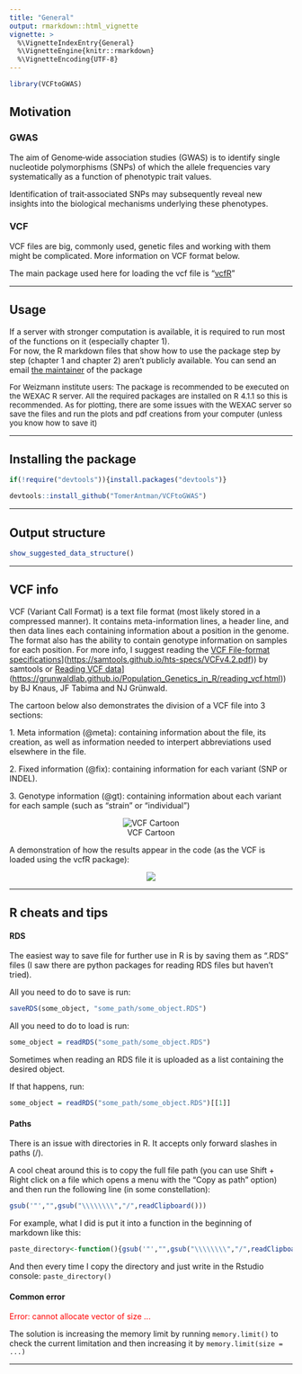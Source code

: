 ```yaml
---
title: "General"
output: rmarkdown::html_vignette
vignette: >
  %\VignetteIndexEntry{General}
  %\VignetteEngine{knitr::rmarkdown}
  %\VignetteEncoding{UTF-8}
---
```


<!-- Website built with pkgdown::build_site()  -->

```r
library(VCFtoGWAS)
```


## Motivation {.tabset}

### GWAS

The aim of Genome‐wide association studies (GWAS) is to identify single nucleotide polymorphisms (SNPs) of which the allele frequencies vary systematically as a function of phenotypic trait values.

Identification of trait‐associated SNPs may subsequently reveal new insights into the biological mechanisms underlying these phenotypes.

### VCF

VCF files are big, commonly used, genetic files and working with them might be complicated.
More information on VCF format below.

The main package used here for loading the vcf file is "[vcfR](https://cran.r-project.org/web/packages/vcfR/vignettes/)"


------------------------------------------------------------------------

## Usage

If a server with stronger computation is available, it is required to run most of the functions on it (especially chapter 1).\
For now, the R markdown files that show how to use the package step by step (chapter 1 and chapter 2) aren't publicly available. You can send an email [the maintainer]() of the package

[For Weizmann institute users: The package is recommended to be executed on the WEXAC R server. All the required packages are installed on R 4.1.1 so this is recommended. As for plotting, there are some issues with the WEXAC server so save the files and run the plots and pdf creations from your computer (unless you know how to save it)]{style="font-size: 10pt"}

------------------------------------------------------------------------

## Installing the package

```r
if(!require("devtools")){install.packages("devtools")}

devtools::install_github("TomerAntman/VCFtoGWAS") 
```

------------------------------------------------------------------------

## Output structure

```r
show_suggested_data_structure()
```

------------------------------------------------------------------------

## VCF info

VCF (Variant Call Format) is a text file format (most likely stored in a compressed manner). It contains meta-information lines, a header line, and then data lines each containing information about a position in the genome. The format also has the ability to contain genotype information on samples for each position. For more info, I suggest reading the [VCF File-format specifications](%5Bhttps://samtools.github.io/hts-specs/VCFv4.2.pdf)](<https://samtools.github.io/hts-specs/VCFv4.2.pdf>)) by samtools or [Reading VCF data](%5Bhttps://grunwaldlab.github.io/Population_Genetics_in_R/reading_vcf.html)](<https://grunwaldlab.github.io/Population_Genetics_in_R/reading_vcf.html>)) by BJ Knaus, JF Tabima and NJ Grünwald.

The cartoon below also demonstrates the division of a VCF file into 3 sections:

1\. Meta information (\@meta): containing information about the file, its creation, as well as information needed to interpert abbreviations used elsewhere in the file.

2\. Fixed information (\@fix): containing information for each variant (SNP or INDEL).

3\. Genotype information (\@gt): containing information about each variant for each sample (such as "strain" or "individual")

<!-- Control the size of plots/images: https://bookdown.org/yihui/rmarkdown-cookbook/figure-size.html-->

<center>

![VCF Cartoon](https://grunwaldlab.github.io/Population_Genetics_in_R/reading_vcf_files/figure-html/unnamed-chunk-1-1.png){size="50%"}

</center>

A demonstration of how the results appear in the code (as the VCF is loaded using the vcfR package):

<center>

![](./VCF_demo1.png)

</center>

------------------------------------------------------------------------

## R cheats and tips

#### RDS

The easiest way to save file for further use in R is by saving them as ".RDS" files (I saw there are python packages for reading RDS files but haven't tried).

All you need to do to save is run:

```r

saveRDS(some_object, "some_path/some_object.RDS")
```

All you need to do to load is run:

```r

some_object = readRDS("some_path/some_object.RDS")
```

Sometimes when reading an RDS file it is uploaded as a list containing the desired object.

If that happens, run:

```r

some_object = readRDS("some_path/some_object.RDS")[[1]]
```

#### Paths

There is an issue with directories in R. It accepts only forward slashes in paths (/).

A cool cheat around this is to copy the full file path (you can use Shift + Right click on a file which opens a menu with the "Copy as path" option) and then run the following line (in some constellation):

```r
gsub('"',"",gsub("\\\\\\\\","/",readClipboard()))
```

For example, what I did is put it into a function in the beginning of markdown like this:

```r
paste_directory<-function(){gsub('"',"",gsub("\\\\\\\\","/",readClipboard()))}

```

And then every time I copy the directory and just write in the Rstudio console: `paste_directory()`

#### Common error
```{=html}
<p style="color:red">Error: cannot allocate vector of size ... </p>
```
The solution is increasing the memory limit by running `memory.limit()` to check the current limitation and then increasing it by `memory.limit(size = ...)`

------------------------------------------------------------------------
